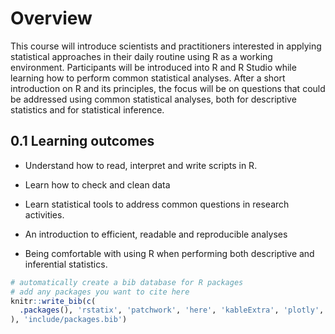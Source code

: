# Overview {.unnumbered}

This course will introduce scientists and practitioners interested in applying statistical approaches in their daily routine using R as a working environment. Participants will be introduced into R and R Studio while learning how to perform common statistical analyses. After a short introduction on R and its principles, the focus will be on questions that could be addressed using common statistical analyses, both for descriptive statistics and for statistical inference.

## 0.1 Learning outcomes

- Understand how to read, interpret and write scripts in R.

- Learn how to check and clean data 

- Learn statistical tools to address common questions in research activities.

- An introduction to efficient, readable and reproducible analyses

- Being comfortable with using R when performing both descriptive and inferential statistics.


```r
# automatically create a bib database for R packages
# add any packages you want to cite here
knitr::write_bib(c(
  .packages(), 'rstatix', 'patchwork', 'here', 'kableExtra', 'plotly', 'gitcreds', 'usethis', 'ggridges', 'scales', 'purrr', 'tinytex', 'gt', 'broom', 'tidyverse', 'rstatix', 'performance', 'see', 'lme4', 'lmerTest', 'DHARMa', 'glmmTMB', 'nlme', 'ggeffects', 'sjPlot', 'DHARMa', 'report', 'MuMIn', 'palmerpenguins', 'colorBlindness', 'skimr'
), 'include/packages.bib')

```
